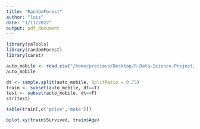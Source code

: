 ```yaml
---
title: "RandomForest"
author: "lois"
date: "1/11/2022"
output: pdf_document
---
```


```r
library(caTools)
library(randomForest)
library(caret)
```

```r
auto_mobile <- read.csv("/home/precious/Desktop/R-Data-Science-Project/Automobile_data.csv", sep = ",",header = T)
auto_mobile
```

```r
dt <- sample.split(auto_mobile, SplitRatio = 0.75)
train <- subset(auto_mobile, dt==T)
test <- subset(auto_mobile, dt==F)
str(test)
```
```r
table(train[,c('price','make')])
```

```r
bplot.xy(train$Survived, train$Age)
```